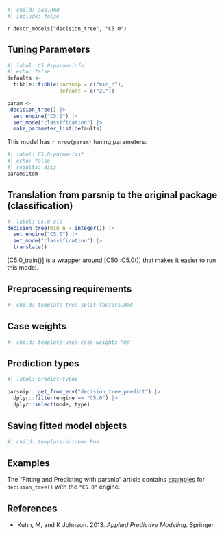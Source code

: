 ```r
#| child: aaa.Rmd
#| include: false
```

`r descr_models("decision_tree", "C5.0")`

## Tuning Parameters

```r
#| label: C5.0-param-info
#| echo: false
defaults <- 
  tibble::tibble(parsnip = c("min_n"),
                 default = c("2L"))

param <-
 decision_tree() |> 
  set_engine("C5.0") |> 
  set_mode("classification") |> 
  make_parameter_list(defaults)
```

This model has `r nrow(param)` tuning parameters:

```r
#| label: C5.0-param-list
#| echo: false
#| results: asis
param$item
```

## Translation from parsnip to the original package (classification)

```r
#| label: C5.0-cls
decision_tree(min_n = integer()) |> 
  set_engine("C5.0") |> 
  set_mode("classification") |> 
  translate()
```

[C5.0_train()] is a wrapper around [C50::C5.0()] that makes it easier to run this model.

## Preprocessing requirements

```r
#| child: template-tree-split-factors.Rmd
```

## Case weights

```r
#| child: template-uses-case-weights.Rmd
```

## Prediction types

```r
#| label: predict-types

parsnip:::get_from_env("decision_tree_predict") |>
  dplyr::filter(engine == "C5.0") |>
  dplyr::select(mode, type)

```

## Saving fitted model objects

```r
#| child: template-butcher.Rmd
```


## Examples 

The "Fitting and Predicting with parsnip" article contains [examples](https://parsnip.tidymodels.org/articles/articles/Examples.html#decision-tree-C5.0) for `decision_tree()` with the `"C5.0"` engine.

## References

-   Kuhn, M, and K Johnson. 2013. *Applied Predictive Modeling*. Springer.

